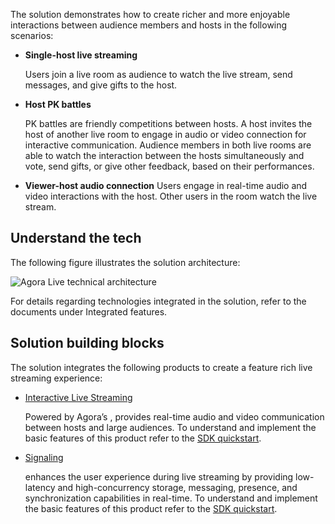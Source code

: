 The <Vg k="SOL_LIVE" /> solution demonstrates how to create richer and more enjoyable interactions between audience members and hosts in the following scenarios:

* **Single-host live streaming** 

    Users join a live room as audience to watch the live stream, send messages, and give gifts to the host.
* **Host PK battles** 

    PK battles are friendly competitions between hosts. A host invites the host of another live room to engage in audio or video connection for interactive communication. Audience members in both live rooms are able to watch the interaction between the hosts simultaneously and vote, send gifts, or give other feedback, based on their performances. 

* **Viewer-host audio connection**
    Users engage in real-time audio and video interactions with the host. Other users in the room watch the live stream.

## Understand the tech

The following figure illustrates the <Vg k="SOL_LIVE" /> solution architecture:

![Agora Live technical architecture](/images/solutions/live/technical-architecture.png)

For details regarding technologies integrated in the <Vg k="SOL_LIVE" /> solution, refer to the documents under Integrated features.

## Solution building blocks

The <Vg k="SOL_LIVE" /> solution integrates the following <Vg k="COMPANY" /> products to create a feature rich live streaming experience:

- [Interactive Live Streaming](/interactive-live-streaming/overview/product-overview)

    Powered by Agora’s <Vg k="VSDK" />, <Vg k="ILS" /> provides real-time audio and video communication between hosts and large audiences. To understand and implement the basic features of this product refer to the [SDK quickstart](/interactive-live-streaming/get-started/get-started-sdk).

- [Signaling](/signaling/overview/product-overview)

    <Vg k="SIG" /> enhances the user experience during live streaming by providing low-latency and high-concurrency storage, messaging, presence, and synchronization capabilities in real-time. To understand and implement the basic features of this product refer to the [SDK quickstart](/signaling/get-started/sdk-quickstart).
